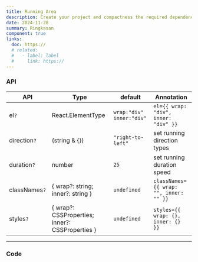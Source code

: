 ```yaml
---
title: Running Area
description: Create your project and compactness the required dependencies.
date: 2024-11-28
summary: Ringkasan
component: true
links:
  doc: https://
  # related:
  #   - label: label
  #     link: https://
---
```


### API

| API           | Type                                              | default                    | Annotation                             |
| ------------- | ------------------------------------------------- | -------------------------- | -------------------------------------- |
| el`?`         | React.ElementType                                 | `wrap:"div"` `inner:"div"` | `el={{ wrap: "div", inner: "div" }}`   |
| direction`?`  | (string & {})                                     | `"right-to-left"`          | set running direction types            |
| duration`?`   | number                                            | `25`                       | set running duration speed             |
| classNames`?` | \{ wrap?: string; inner?: string \}               | `undefined`                | `classNames={{ wrap: "", inner: "" }}` |
| styles`?`     | \{ wrap?: CSSProperties; inner?: CSSProperties \} | `undefined`                | `styles={{ wrap: {}, inner: {} }}`     |

---

### Code
